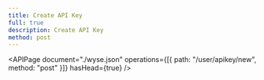 ```yaml
---
title: Create API Key
full: true
description: Create API Key
method: post
---
```


<APIPage
  document="./wyse.json"
  operations={[{ path: "/user/apikey/new", method: "post" }]}
  hasHead={true}
/>
